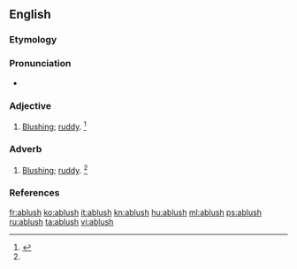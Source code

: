 ==English==

===Etymology===
{{prefix|a|blush}}

===Pronunciation===
* {{a|US}} {{IPA|/əˈblʌʃ/}}

===Adjective===
{{en-adj}}

# [[blushing|Blushing]]; [[ruddy]]. {{defdate|First attested in the Mid 19<sup>th</sup> century.}}<ref name=SOED>{{R:SOED5|page=5}}</ref>

===Adverb===
{{en-adv}}

# [[blushing|Blushing]]; [[ruddy]]. {{defdate|First attested in the Mid 19<sup>th</sup> century.}}<ref name=SOED/>

===References===
<references/>

[[fr:ablush]]
[[ko:ablush]]
[[it:ablush]]
[[kn:ablush]]
[[hu:ablush]]
[[ml:ablush]]
[[ps:ablush]]
[[ru:ablush]]
[[ta:ablush]]
[[vi:ablush]]